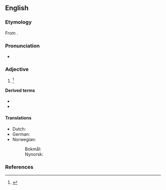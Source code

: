 ==English==

===Etymology===
From {{affix|en|absolute|-istic}}.

===Pronunciation===
* {{a|US}} {{IPA|en|/ˈæb.səˌluˌtɪs.tɪk/}}

===Adjective===
{{en-adj}}

# {{alternative form of|en|absolutist}} {{defdate|First attested in the mid 19<sup>th</sup> century.}}<ref name=SOED>{{R:SOED5|page=9}}</ref>

====Derived terms====
* {{l|en|absolutistical}}
* {{l|en|absolutistically}}

====Translations====
{{trans-top|pertaining to absolutism}}
* Dutch: {{t+|nl|absolutistisch}}
* German: {{t+|de|absolutistisch}}
* Norwegian:
*: Bokmål: {{t|nb|absolutistisk}}
*: Nynorsk: {{t|nn|absolutistisk}}
{{trans-mid}}
{{trans-bottom}}

===References===
<references/>